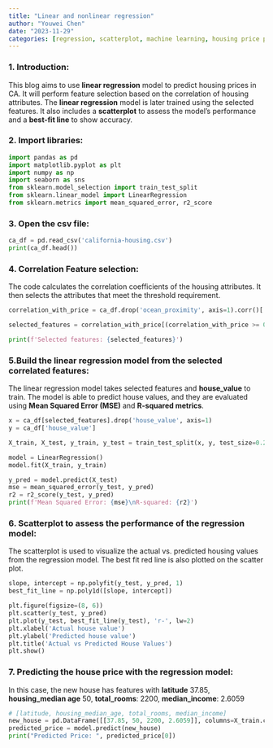 ```yaml
---
title: "Linear and nonlinear regression"
author: "Youwei Chen"
date: "2023-11-29"
categories: [regression, scatterplot, machine learning, housing price prediction]
---
```


### 1. Introduction:

This blog aims to use **linear regression** model to predict housing prices in CA. It will perform feature selection based on the correlation of housing attributes. The **linear regression** model is later trained using the selected features. It also includes a **scatterplot** to assess the model's performance and a **best-fit line** to show accuracy.

### 2. Import libraries:

```python
import pandas as pd
import matplotlib.pyplot as plt
import numpy as np
import seaborn as sns
from sklearn.model_selection import train_test_split
from sklearn.linear_model import LinearRegression
from sklearn.metrics import mean_squared_error, r2_score
```

### 3. Open the csv file:

```python
ca_df = pd.read_csv('california-housing.csv')
print(ca_df.head())
```

### 4. Correlation Feature selection:

The code calculates the correlation coefficients of the housing attributes. It then selects the attributes that meet the threshold requirement.

```python
correlation_with_price = ca_df.drop('ocean_proximity', axis=1).corr()['house_value']

selected_features = correlation_with_price[(correlation_with_price >= 0.1) | (correlation_with_price <= -0.1)].index

print(f'Selected features: {selected_features}')
```

### 5.Build the linear regression model from the selected correlated features:

The linear regression model takes selected features and **house_value** to train. The model is able to predict house values, and they are evaluated using **Mean Squared Error (MSE)** and **R-squared metrics**.

```python
x = ca_df[selected_features].drop('house_value', axis=1)
y = ca_df['house_value']

X_train, X_test, y_train, y_test = train_test_split(x, y, test_size=0.2, random_state=30)

model = LinearRegression()
model.fit(X_train, y_train)

y_pred = model.predict(X_test)
mse = mean_squared_error(y_test, y_pred)
r2 = r2_score(y_test, y_pred)
print(f'Mean Squared Error: {mse}\nR-squared: {r2}')
```

### 6. Scatterplot to assess the performance of the regression model:

The scatterplot is used to visualize the actual vs. predicted housing values from the regression model. The best fit red line is also plotted on the scatter plot.

```python
slope, intercept = np.polyfit(y_test, y_pred, 1)
best_fit_line = np.poly1d([slope, intercept])

plt.figure(figsize=(8, 6))
plt.scatter(y_test, y_pred)
plt.plot(y_test, best_fit_line(y_test), 'r-', lw=2)
plt.xlabel('Actual house value')
plt.ylabel('Predicted house value')
plt.title('Actual vs Predicted House Values')
plt.show()
```

### 7. Predicting the house price with the regression model:

In this case, the new house has features with **latitude** 37.85, **housing_median age** 50, **total_rooms**: 2200, **median_income**: 2.6059

```python
# [latitude, housing_median_age, total_rooms, median_income]
new_house = pd.DataFrame([[37.85, 50, 2200, 2.6059]], columns=X_train.columns)
predicted_price = model.predict(new_house)
print("Predicted Price: ", predicted_price[0])
```
